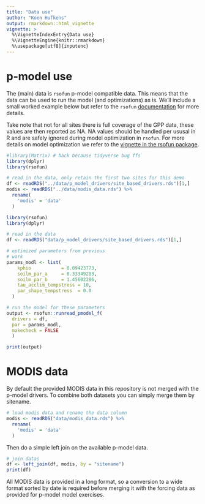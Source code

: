 ```yaml
---
title: "Data use"
author: "Koen Hufkens"
output: rmarkdown::html_vignette
vignette: >
  %\VignetteIndexEntry{Data use}
  %\VignetteEngine{knitr::rmarkdown}
  %\usepackage[utf8]{inputenc}
---
```


# p-model use

The (main) data is `rsofun` p-model compatible data. This means that the data
can be used to run the model (and optimizations) as is. We'll include a small
worked example below but refer to the `rsofun` 
[documentation](https://computationales.github.io/rsofun/articles/pmodel_use.html)
for more details.

Take note that not for all sites there is full coverage of the GPP data, these values
are then reported as NA. NA values should be handled per ususal in R and are safely
ignored during model optimization in `rsofun`. For more details on model optimization
we refer to the [vignette in the rsofun package](https://computationales.github.io/rsofun/articles/pmodel_use.html#calibrating-model-parameters).

```r
#library(Matrix) # hack because tidyverse bug ffs
library(dplyr)
library(rsofun)

# read in the data, only retain the first two sites for this demo
df <- readRDS("../data/p_model_drivers/site_based_drivers.rds")[1,]
modis <- readRDS("../data/modis_data.rds") %>%
  rename(
    'modis' = 'data'
  )
```


```r
library(rsofun)
library(dplyr)

# read in the data
df <- readRDS("data/p_model_drivers/site_based_drivers.rds")[1,]
```

```r
# optimized parameters from previous
# work
params_modl <- list(
    kphio           = 0.09423773,
    soilm_par_a     = 0.33349283,
    soilm_par_b     = 1.45602286,
    tau_acclim_tempstress = 10,
    par_shape_tempstress  = 0.0
  )
```


```r
# run the model for these parameters
output <- rsofun::runread_pmodel_f(
  drivers = df,
  par = params_modl,
  makecheck = FALSE
  )

print(output)
```

# MODIS data

By default the provided MODIS data in this repository is not merged with the
p-model drivers. To combine both datasets you can simply merge them by
sitename.

```r
# load modis data and rename the data column
modis <- readRDS("data/modis_data.rds") %>%
  rename(
    'modis' = 'data'
  )
```

Then do a simple left join on the available p-model data.

```r
# join datas
df <- left_join(df, modis, by = "sitename")
print(df)
```
All MODIS data is provided in a long format, so a conversion to a wide format
sorted by date is required before merging it with the forcing data as provided
for p-model model exercises.
